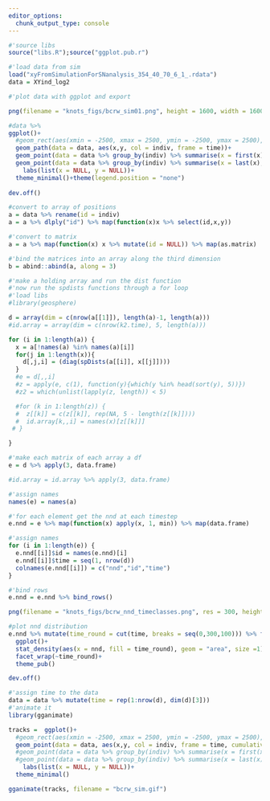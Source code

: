```yaml
---
editor_options: 
  chunk_output_type: console
---
```

```r
#'source libs
source("libs.R");source("ggplot.pub.r")
```

```r
#'load data from sim
load("xyFromSimulationForSNanalysis_354_40_70_6_1_.rdata")
data = XYind_log2
```

```r
#'plot data with ggplot and export

png(filename = "knots_figs/bcrw_sim01.png", height = 1600, width = 1600, res = 350)

#data %>% 
ggplot()+
  #geom_rect(aes(xmin = -2500, xmax = 2500, ymin = -2500, ymax = 2500), fill = "transparent", col = 1, lty = 2)+
  geom_path(data = data, aes(x,y, col = indiv, frame = time))+
  geom_point(data = data %>% group_by(indiv) %>% summarise(x = first(x), y = first(y)), aes(x, y), size = 3, col = 4, shape = 1)+
  geom_point(data = data %>% group_by(indiv) %>% summarise(x = last(x), y = last(y)), aes(x, y), size = 3, col = 2, shape = 13)+
    labs(list(x = NULL, y = NULL))+
  theme_minimal()+theme(legend.position = "none")
  
dev.off()
```

```r
#convert to array of positions
a = data %>% rename(id = indiv)
a = a %>% dlply("id") %>% map(function(x)x %>% select(id,x,y))

#'convert to matrix
a = a %>% map(function(x) x %>% mutate(id = NULL)) %>% map(as.matrix)

#'bind the matrices into an array along the third dimension
b = abind::abind(a, along = 3)
```

```r
#'make a holding array and run the dist function
#'now run the spdists functions through a for loop
#'load libs
#library(geosphere)

d = array(dim = c(nrow(a[[1]]), length(a)-1, length(a)))
#id.array = array(dim = c(nrow(k2.time), 5, length(a)))

for (i in 1:length(a)) {
  x = a[!names(a) %in% names(a)[i]]
  for(j in 1:length(x)){
    d[,j,i] = (diag(spDists(a[[i]], x[[j]])))
  }
  #e = d[,,i]
  #z = apply(e, c(1), function(y){which(y %in% head(sort(y), 5))})
  #z2 = which(unlist(lapply(z, length)) < 5)

  #for (k in 1:length(z)) {
  #  z[[k]] = c(z[[k]], rep(NA, 5 - length(z[[k]])))
  #  id.array[k,,i] = names(x)[z[[k]]]
 # }

}

#'make each matrix of each array a df
e = d %>% apply(3, data.frame)

#id.array = id.array %>% apply(3, data.frame)

#'assign names
names(e) = names(a)
```

```r
#'for each element get the nnd at each timestep
e.nnd = e %>% map(function(x) apply(x, 1, min)) %>% map(data.frame)

#'assign names
for (i in 1:length(e)) {
  e.nnd[[i]]$id = names(e.nnd)[i]
  e.nnd[[i]]$time = seq(1, nrow(d))
  colnames(e.nnd[[i]]) = c("nnd","id","time")
}

#'bind rows
e.nnd = e.nnd %>% bind_rows()
```

```r
png(filename = "knots_figs/bcrw_nnd_timeclasses.png", res = 300, height = 800, width = 1600)

#plot nnd distribution
e.nnd %>% mutate(time_round = cut(time, breaks = seq(0,300,100))) %>% filter(!is.na(time_round)) %>% 
  ggplot()+
  stat_density(aes(x = nnd, fill = time_round), geom = "area", size =1)+
  facet_wrap(~time_round)+
  theme_pub()

dev.off()
```

```r
#'assign time to the data
data = data %>% mutate(time = rep(1:nrow(d), dim(d)[3]))
#'animate it
library(gganimate)

tracks =  ggplot()+
  #geom_rect(aes(xmin = -2500, xmax = 2500, ymin = -2500, ymax = 2500), fill = "transparent", col = 1, lty = 2)+
  geom_point(data = data, aes(x,y, col = indiv, frame = time, cumulative = T))+
  #geom_point(data = data %>% group_by(indiv) %>% summarise(x = first(x), y = first(y)), aes(x, y), size = 3, col = 4, shape = 1)+
  #geom_point(data = data %>% group_by(indiv) %>% summarise(x = last(x), y = last(y)), aes(x, y), size = 3, col = 2, shape = 13)+
    labs(list(x = NULL, y = NULL))+
  theme_minimal()

gganimate(tracks, filename = "bcrw_sim.gif")

```

